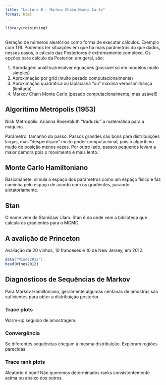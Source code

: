 ```yaml
---
title: "Lecture 8 - Markov Chain Monte Carlo"
format: html
---
```



```r
library(rethinking)
```

##

Geração de números aleatórios como forma de executar cálculos.
Exemplo com TRI. Podemos ter situações em que há mais parâmetros do que dados, nesses casos, o cálculo das Posteriores é extremamente complexo. Os opções para cálculo da Posterior, em geral, são:

1. Abordagem analítica/resolver equações (possível só em modelos muito simples)
2. Aproximação por grid (muito pesado computacionalmente)
3. Aproximação quadrática ou laplaciana "ou" máxima verossimilhança (limitada)
4. Markov Chain Monte Carlo (pesado computacionalmente, mas usável!)

## Algorítimo Metrópolis (1953)
Nick Metropolis. Arianna Rosenbluth "traduziu" a matemática para a máquina.

Parâmetro: tamanho do passo. Passos grandes são bons para distribuições largas, mas "desperdiçam" muito poder computacional, pois o algorítimo mudo de posição menos vezes. Por outro lado, passos pequenos levam a maior demora pois o movimento é mais lento.

## Monte Carlo Hamiltoniano

Basicmanete, simula o espaço dos parâmetros como um espaço físico e faz caminha pelo espaço de acordo com os gradientes, parando aletatoriamente.

## Stan
O nome vem de Stanislaw Ulam. 
Stan é da onde vem a biblioteca que calcula os gradientes para o MCMC.

## A avalição de Princeton
Avaliação de 20 vinhos, 10 franceses e 10 de New Jersey, em 2012.

```r
data("Wines2012")
head(Wines2012)
```

## Diagnósticos de Sequências de Markov
Para Markov Hamiltoniano, geralmente algumas centanas de amostras são suficientes para obter a distribuição posterior.

### Trace plots
Warm-up seguido de amostragem.

### Convergência
Se diferentes sequências chegam à mesma distribuição. Exploram regiões parecidas.

### Trace rank plots
Aleatório é bom! Não queremos determinados ranks consistentemente acima ou abaixo dos outros.

### 


